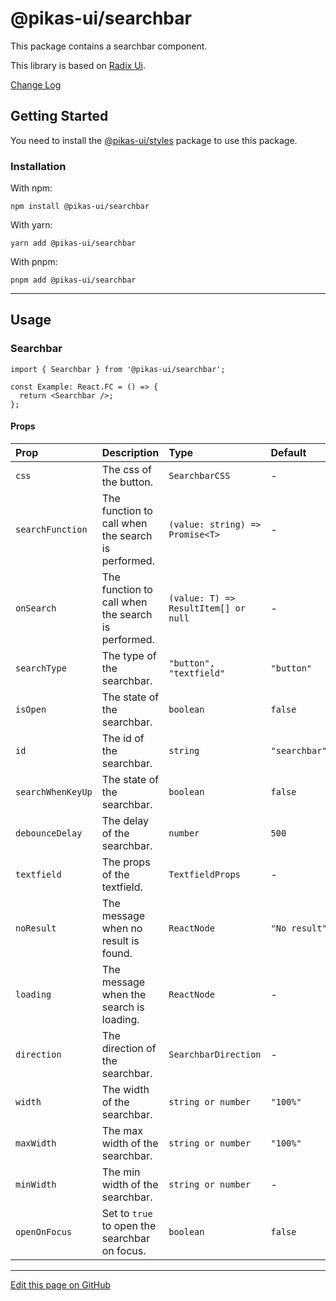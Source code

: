 

<NextSeo title="Searchbar" />

# @pikas-ui/searchbar

This package contains a searchbar component.

This library is based on [Radix Ui](https://www.radix-ui.com/).

<a href="https://github.com/Achaak/pikas/blob/main/packages/ui/searchbar/CHANGELOG.md">
  Change Log
</a>

## Getting Started

You need to install the <a href={stylesLink}>@pikas-ui/styles</a> package to use this package.

### Installation

With npm:

```
npm install @pikas-ui/searchbar
```

With yarn:

```
yarn add @pikas-ui/searchbar
```

With pnpm:

```
pnpm add @pikas-ui/searchbar
```

---

## Usage

### Searchbar

<SearchbarExample />

```tsx
import { Searchbar } from '@pikas-ui/searchbar';

const Example: React.FC = () => {
  return <Searchbar />;
};
```

#### Props

| Prop              | Description                                        | Type                                 | Default       |
| :---------------- | :------------------------------------------------- | :----------------------------------- | :------------ |
| `css`             | The css of the button.                             | `SearchbarCSS`                       | -             |
| `searchFunction`  | The function to call when the search is performed. | `(value: string) => Promise<T>`      | -             |
| `onSearch`        | The function to call when the search is performed. | `(value: T) => ResultItem[] or null` | -             |
| `searchType`      | The type of the searchbar.                         | `"button", "textfield"`              | `"button"`    |
| `isOpen`          | The state of the searchbar.                        | `boolean`                            | `false`       |
| `id`              | The id of the searchbar.                           | `string`                             | `"searchbar"` |
| `searchWhenKeyUp` | The state of the searchbar.                        | `boolean`                            | `false`       |
| `debounceDelay`   | The delay of the searchbar.                        | `number`                             | `500`         |
| `textfield`       | The props of the textfield.                        | `TextfieldProps`                     | -             |
| `noResult`        | The message when no result is found.               | `ReactNode`                          | `"No result"` |
| `loading`         | The message when the search is loading.            | `ReactNode`                          | -             |
| `direction`       | The direction of the searchbar.                    | `SearchbarDirection`                 | -             |
| `width`           | The width of the searchbar.                        | `string or number`                   | `"100%"`      |
| `maxWidth`        | The max width of the searchbar.                    | `string or number`                   | `"100%"`      |
| `minWidth`        | The min width of the searchbar.                    | `string or number`                   | -             |
| `openOnFocus`     | Set to `true` to open the searchbar on focus.      | `boolean`                            | `false`       |

---

[Edit this page on GitHub](https://github.com/Achaak/pikas/blob/main/apps/docs-ui/pages/components/searchbar.mdx)
